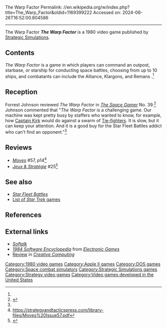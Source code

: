 The Warp Factor
Permalink: //en.wikipedia.org/w/index.php?title=The_Warp_Factor&oldid=1169399222
Accessed on: 2024-06-26T16:52:00.804586



------
The Warp Factor
{{Infobox video game
| title = The Warp Factor
| image = WarpFactorCover.jpg
| alt = 
| caption = 
| developer = [[Strategic Simulations]]
| publisher = Strategic Simulations
| designer = Paul Murray<br>Bruce D. Clayton
| series = 
| engine = 
| platforms = [[Apple II]], [[DOS]]
| released = 1980
| genre = 
| modes = [[Single-player]]
}}
'''''The Warp Factor''''' is a 1980 video game published by [[Strategic Simulations]].

==Contents==
''The Warp Factor'' is a game in which players can command an outpost, starbase, or starship for conducting space battles, choosing from up to 10 ships, and combatants can include the Alliance, Klargons, and Remans .<ref name="SG"/>

==Reception==
Forrest Johnson reviewed ''The Warp Factor'' in ''[[The Space Gamer]]'' No. 39.<ref name="SG">{{cite journal|last=Johnson |first=Forrest |date=May 1981 |title=Featured Review: The Warp Factor|journal=[[The Space Gamer]]|publisher=[[Steve Jackson Games]]|issue=39|pages=8}}</ref> Johnson commented that "''The Warp Factor'' is a challenging game. Our machine was kept pretty busy by staffers who wanted to know, for example, how [[Captain Kirk]] would do against a swarm of [[Tie-fighter]]s. It is slow, but it can keep your attention. And it is a good buy for the Star Fleet Battles addict who can't find an opponent."<ref name="SG"/>

==Reviews==
*''[[Moves (magazine)|Moves]]'' #57, p14<ref>https://strategyandtacticspress.com/library-files/Moves%20Issue57.pdf</ref>
*''[[:fr:Jeux et Stratégie|Jeux & Stratégie]]'' #25<ref>{{cite web | url=https://archive.org/details/jeux-et-strategie-25/page/44/mode/2up | title=Jeux & stratégie 25 | date=February 1984 }}</ref>

==See also==
*''[[Star Fleet Battles]]''
*[[List of Star Trek games|List of ''Star Trek'' games]]

==References==
{{reflist}}

==External links==
*''[https://archive.org/details/softalkv1n11jul1981/page/44/mode/2up Softalk]''
*[https://archive.org/stream/RetroGameMagazineOneShots/1984%20Software%20Encyclopedia%20%281983%29%20Over%20900%20Descriptions%20and%20Ratings#page/n35/mode/2up ''1984 Software Encyclopedia''] from ''[[Electronic Games]]''
*[https://archive.org/details/creativecomputing-1981-06/page/n43/mode/2up Review] in ''[[Creative Computing]]''

{{DEFAULTSORT:Warp Factor}}
[[Category:1980 video games]]
[[Category:Apple II games]]
[[Category:DOS games]]
[[Category:Space combat simulators]]
[[Category:Strategic Simulations games]]
[[Category:Strategy video games]]
[[Category:Video games developed in the United States]]


{{strategy-videogame-stub}}